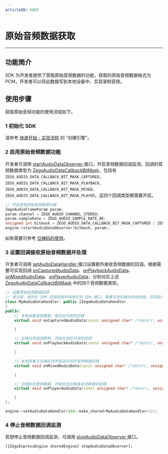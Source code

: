 ```yaml
---
articleID: 6885
---
```

# 原始音频数据获取

- - -

## 功能简介

SDK 为开发者提供了获取原始音频数据的功能，获取的原始音频数据格式为 PCM，开发者可以将此数据写到本地设备中，实现录制音频。

## 使用步骤

获取原始音频功能的使用流程如下。

### 1 初始化 SDK

请参考 [快速开始 - 实现流程](!Integration/Solution_Implementation#CreateEngine) 的 “创建引擎”。

### 2 启用原始音频数据功能

开发者可调用 [startAudioDataObserver ](@startAudioDataObserver) 接口，开启音频数据回调监测。回调的音频数据类型为 [ZegoAudioDataCallbackBitMask](@-ZegoAudioDataCallbackBitMask)，包括有 `ZEGO_AUDIO_DATA_CALLBACK_BIT_MASK_CAPTURED`、`ZEGO_AUDIO_DATA_CALLBACK_BIT_MASK_PLAYBACK`、`ZEGO_AUDIO_DATA_CALLBACK_BIT_MASK_MIXED`、`ZEGO_AUDIO_DATA_CALLBACK_BIT_MASK_PLAYER`，这四个回调类型都需要开启。	 

```Cpp
// 开启获取原始音频数据功能
ZegoAudioFrameParam param;
param.channel = ZEGO_AUDIO_CHANNEL_STEREO;
param.sampleRate = ZEGO_AUDIO_SAMPLE_RATE_8K;
unsigned int bitmask = ZEGO_AUDIO_DATA_CALLBACK_BIT_MASK_CAPTURED | ZEGO_AUDIO_DATA_CALLBACK_BIT_MASK_PLAYBACK | ZEGO_AUDIO_DATA_CALLBACK_BIT_MASK_MIXED | ZEGO_AUDIO_DATA_CALLBACK_BIT_MASK_PLAYER;
engine->startAudioDataObserver(bitmask, param);
```

<Note title="说明">


如有需要可参考 [位掩码的使用](https://doc-zh.zego.im/article/8665)。

</Note>



### 3 设置回调接收原始音频数据并处理

开发者可调用 [setAudioDataHandler ](@setAudioDataHandler) 接口设置额外接收音频数据的回调。根据需要可实现回调 [onCapturedAudioData](@onCapturedAudioData)、[onPlaybackAudioData](@onPlaybackAudioData)、[onMixedAudioData](@onMixedAudioData)、[onPlayerAudioData](@onPlayerAudioData)，分别对应上述 [ZegoAudioDataCallbackBitMask](@-ZegoAudioDataCallbackBitMask) 中的四个音频数据类型。

```Cpp
// 设置原始音频数据回调
// 请注意，请勿在 SDK 回调线程中调用任何 SDK 接口，需要手动切换为其他线程，否则会产生死锁
class MyAudioDataHandler: public IZegoAudioDataHandler
{
public:
    // 本地采集音频数据，推流后可收到回调 
    virtual void onCapturedAudioData(const unsigned char* /*data*/, unsigned int /*dataLength*/, ZegoAudioFrameParam /*param*/) {

    }

    // 远端拉流音频数据，开始拉流后可收到回调 
    virtual void onPlaybackAudioData(const unsigned char* /*data*/, unsigned int /*dataLength*/, ZegoAudioFrameParam /*param*/) {

    }

    // 本地采集与远端拉流声音混合后的音频数据回调 
    virtual void onMixedAudioData(const unsigned char* /*data*/, unsigned int /*dataLength*/, ZegoAudioFrameParam /*param*/) {

    }

    // 远端拉流音频数据，开始拉流后每条拉流数据的回调 
    virtual void onPlayerAudioData(const unsigned char* /*data*/, unsigned int /*dataLength*/, ZegoAudioFrameParam /*param*/, const std::string& /*streamID*/) {

    }
};

engine->setAudioDataHandler(std::make_shared<MyAudioDataHandler>());
```

### 4 停止音频数据回调监测



若想停止音频数据回调监测，可调用 [stopAudioDataObserver ](@stopAudioDataObserver) 接口。

 ```objc
[[ZegoExpressEngine sharedEngine] stopAudioDataObserver];
```
